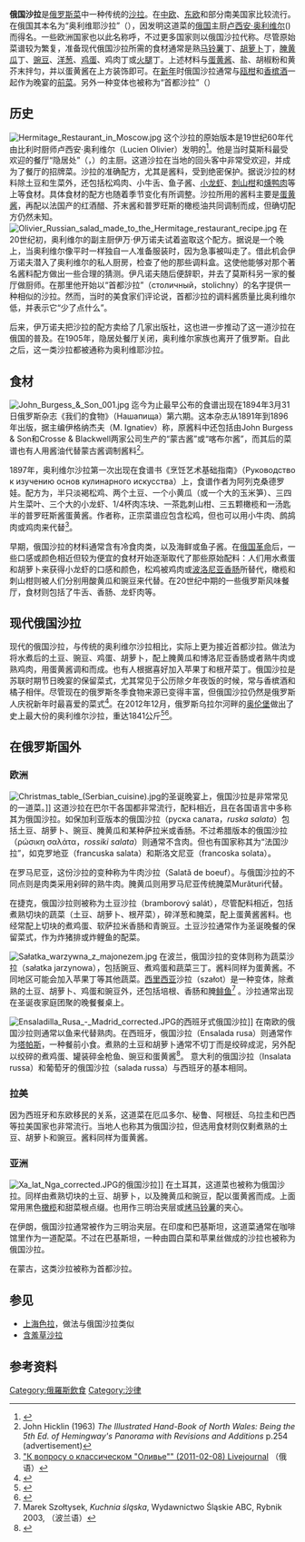 {{noteTA
|G1=Food
}}
{{Infobox prepared food
| name             = 俄国沙拉
| image            = [[File:Russian_Olivier_salad_sl.JPG|300px]]
| caption          = 俄国沙拉配三文鱼和生菜叶
| alternate_name   = 奥利维耶沙拉
| country          = [[俄罗斯|俄罗斯]]
| creator          = 卢西安·奥利维耶
| course           = [[前菜|前菜]]
| type             = [[沙拉|沙拉]]
| main_ingredient  = [[马铃薯|土豆]] [[蔬菜|蔬菜]]、[[鸡蛋|鸡蛋]]、熟[[肉|肉]]、[[蛋黄酱|蛋黄酱]]
| variations       = 首都沙拉
}}

'''俄国沙拉'''是[[俄罗斯菜|俄罗斯菜]]中一种传统的[[沙拉|沙拉]]。在[[中欧|中欧]]、[[东欧|东欧]]和部分南美国家比较流行。在俄国其本名为“奥利维耶沙拉”（{{lang-ru|салат Оливье, salat Olivie}}），因发明这道菜的[[俄国|俄国]]主厨[[卢西安·奥利维尔|卢西安·奥利维尔]]({{lang-ru|[https://ru.wikipedia.org/wiki/%D0%9E%D0%BB%D0%B8%D0%B2%D1%8C%D0%B5,_%D0%9B%D1%8E%D1%81%D1%8C%D0%B5%D0%BD Оливье Люсьен]}})而得名。一些欧洲国家也以此名称呼，不过更多国家则以俄国沙拉代称。尽管原始菜谱较为繁复，准备现代俄国沙拉所需的食材通常是熟[[马铃薯|马铃薯]]丁、[[胡萝卜|胡萝卜]]丁，[[腌黄瓜|腌黄瓜]]丁、[[豌豆|豌豆]]、[[洋葱|洋葱]]、[[鸡蛋|鸡蛋]]、鸡肉丁或[[火腿|火腿]]丁。上述材料与[[蛋黄酱|蛋黄酱]]、盐、胡椒粉和黄芥末拌匀，并以蛋黄酱在上方装饰即可。在[[新年|新年]]时俄国沙拉通常与[[瓯柑|瓯柑]]和[[香槟酒|香槟酒]]一起作为晚宴的[[前菜|前菜]]。另外一种变体也被称为“首都沙拉”（{{lang|ru|салат столичный, salat stolichny}}）

== 历史 ==
[[File:Hermitage_Restaurant_in_Moscow.jpg|thumb]]
这个沙拉的原始版本是19世纪60年代由比利时厨师卢西安·奥利维尔（Lucien Olivier）发明的<ref>{{cite web|url=http://www.sras.org/Russian_olivier_salad|title=russian_olivier_salad|publisher=www.sras.org/|accessdate=2014|archive-url=https://web.archive.org/web/20180718213638/http://www.sras.org/Russian_olivier_salad|archive-date=2018-07-18|dead-url=yes}}</ref>。他是当时莫斯科最受欢迎的餐厅“隐居处”（{{lang-ru|Эрмитаж}}，{{lang-fr|Hermitage}}）的主厨。这道沙拉在当地的回头客中非常受欢迎，并成为了餐厅的招牌菜。沙拉的准确配方，尤其是酱料，受到绝密保护。据说沙拉的材料除土豆和生菜外，还包括松鸡肉、小牛舌、鱼子酱、[[小龙虾|小龙虾]]、[[续随子_(山柑属)|刺山柑]]和[[燻|燻]][[鸭肉|鸭肉]]等上等食材。具体食材的配方也随着季节变化有所调整。沙拉所用的酱料主要是[[蛋黄酱|蛋黄酱]]，再配以法国产的红酒醋、芥末酱和普罗旺斯的橄榄油共同调制而成，但确切配方仍然未知。
[[File:Olivier_Russian_salad_made_to_the_Hermitage_restaurant_recipe.jpg|thumb]]
在20世纪初，奥利维尔的副主厨伊万·伊万诺夫试着盗取这个配方。据说是一个晚上，当奥利维尔像平时一样独自一人准备服装时，因为急事被叫走了。借此机会伊万诺夫潜入了奥利维尔的私人厨房，检查了他的那些调料盒。这使他能够对那个著名酱料配方做出一些合理的猜测。伊凡诺夫随后便辞职，并去了莫斯科另一家的餐厅做厨师。在那里他开始以“首都沙拉”（столичный，stolichny）的名字提供一种相似的沙拉。然而，当时的美食家们评论说，首都沙拉的调料酱质量比奥利维尔低，并表示它“少了点什么”。

后来，伊万诺夫把沙拉的配方卖给了几家出版社，这也进一步推动了这一道沙拉在俄国的普及。在1905年，隐居处餐厅关闭，奥利维尔家族也离开了俄罗斯。自此之后，这一类沙拉都被通称为奥利维耶沙拉。

== 食材 ==
[[File:John_Burgess_&_Son_001.jpg|thumb]]
迄今为止最早公布的食谱出现在1894年3月31日俄罗斯杂志《我们的食物》（Нашапища）第六期。这本杂志从1891年到1896年出版，据主编伊格纳杰夫（M. Ignatiev）称，原酱料中还包括由John Burgess & Son和Crosse & Blackwell两家公司生产的“蒙古酱”或“喀布尔酱”，而其后的菜谱也有人用酱油代替蒙古酱调制酱料<ref>John Hicklin (1963) ''The Illustrated Hand-Book of North Wales: Being the 5th Ed. of Hemingway's Panorama with Revisions and Additions'' p.254 (advertisement)</ref>。

1897年，奥利维尔沙拉第一次出现在食谱书《烹饪艺术基础指南》（Руководство к изучению основ кулинарного искусства）上，食谱作者为阿列克桑德罗娃。配方为，半只淡褐松鸡、两个土豆、一个小黄瓜（或一个大的玉米笋）、三四片生菜叶、三个大的小龙虾、1/4杯肉冻块、一茶匙刺山柑、三五颗橄榄和一汤匙半的普罗旺斯酱蛋黄酱。作者称，正宗菜谱应包含松鸡，但也可以用小牛肉、鹧鸪肉或鸡肉来代替<ref name=denis>[http://liveuser.livejournal.com/77282.html "К вопросу о классическом "Оливье"" (2011-02-08) Livejournal] {{Wayback|url=http://liveuser.livejournal.com/77282.html |date=20120403183053 }} （俄语）</ref>。

早期，俄国沙拉的材料通常含有冷食肉类，以及海鲜或鱼子酱。在[[俄国革命|俄国革命]]后，一些口感或颜色相近但较为便宜的食材开始逐渐取代了那些原始配料：人们用水煮蛋和胡萝卜来获得小龙虾的口感和颜色，松鸡被鸡肉或[[波洛尼亚香肠|波洛尼亚香肠]]所替代，橄榄和刺山柑则被人们分别用酸黄瓜和豌豆来代替。在20世纪中期的一些俄罗斯风味餐厅，食材则包括了牛舌、香肠、龙虾肉等。

== 现代俄国沙拉 ==
现代的俄国沙拉，与传统的奥利维尔沙拉相比，实际上更为接近首都沙拉。做法为将水煮后的土豆、豌豆、鸡蛋、胡萝卜，配上腌黄瓜和博洛尼亚香肠或者熟牛肉或熟鸡肉，用蛋黄酱调和而成。也有人根据喜好加入苹果丁和根芹菜丁。俄国沙拉是苏联时期节日晚宴的保留菜式，尤其常见于公历除夕年夜饭的时候，常与香槟酒和橘子相伴。尽管现在的俄罗斯冬季食物来源已变得丰富，但俄国沙拉仍然是俄罗斯人庆祝新年时最喜爱的菜式<ref>{{Cite web |url=http://www.enjoyyourcooking.com/salads/russian-salad-olivier.html |title=Russian Salad (Olivier) |accessdate=2019-05-05 |archive-date=2019-05-05 |archive-url=https://web.archive.org/web/20190505133750/https://www.enjoyyourcooking.com/salads/russian-salad-olivier.html |dead-url=no }}</ref>。在2012年12月，俄罗斯乌拉尔河畔的[[奥伦堡|奥伦堡]]做出了史上最大份的奥利维尔沙拉，重达1841公斤<ref>{{cite web
 |url          = http://knigarekordovrossii.ru/index.php/rekordy/kategorii/eda/1299-samyj-bolshoj-salat-olive.html
 |title        = Самый большой салат "Оливье" [The largest Olivier salad]
 |publisher    = The book of records of Russia
 |date         = 2012-12-16
 |language     = ru
 |accessdate   = 2019-05-05
 |archive-date = 2018-07-28
 |archive-url  = https://web.archive.org/web/20180728131354/http://knigarekordovrossii.ru/index.php/rekordy/kategorii/eda/1299-samyj-bolshoj-salat-olive.html
 |dead-url     = no
}}</ref><ref>{{cite web
 |date        = 2012-12-16
 |url         = http://ria.ru/culture/20121216/914988953.html
 |title       = Мировой рекорд по приготовлению салата "Оливье" установлен в Оренбурге
 |publisher   = [[RIA_Novosti|RIA Novosti]]
 |archiveurl  = https://www.webcitation.org/6D1ypzpvp?url=http://ria.ru/culture/20121216/914988953.html
 |archivedate = 2012-12-19
 |language    = ru
 |deadurl     = yes
 |df          = 
 |accessdate  = 2019-05-05
}}</ref>。

== 在俄罗斯国外 ==
===欧洲===
[[File:Christmas_table_(Serbian_cuisine).jpg|thumb]]的圣诞晚宴上，俄国沙拉是非常常见的一道菜。]]
这道沙拉在巴尔干各国都非常流行，配料相近，且在各国语言中多称其为俄国沙拉。如保加利亚版本的俄国沙拉（руска салата，''ruska salata''）包括土豆、胡萝卜、豌豆、腌黄瓜和某种萨拉米或香肠。不过希腊版本的俄国沙拉（ρώσικη σαλάτα，''rossiki salata''）则通常不含肉。但也有国家称其为“法国沙拉”，如克罗地亚（francuska salata）和斯洛文尼亚（francoska solata）。

在罗马尼亚，这份沙拉的变种称为牛肉沙拉（Salată de boeuf）。与俄国沙拉的不同点则是肉类采用剁碎的熟牛肉。腌黄瓜则用罗马尼亚传统腌菜Murături代替。

在捷克，俄国沙拉则被称为土豆沙拉（bramborový salát），尽管配料相近，包括煮熟切块的蔬菜（土豆、胡萝卜、根芹菜），碎洋葱和腌菜，配上蛋黄酱酱料。也经常配上切块的煮鸡蛋、软萨拉米香肠和青豌豆。土豆沙拉通常作为圣诞晚餐的保留菜式，作为炸猪排或炸鲤鱼的配菜。

[[File:Sałatka_warzywna_z_majonezem.jpg|thumb]]
在波兰，俄国沙拉的变体则称为蔬菜沙拉（sałatka jarzynowa），包括豌豆、煮鸡蛋和蔬菜三丁。酱料同样为蛋黄酱。不同地区可能会加入苹果丁等其他蔬菜。[[西里西亚|西里西亚]]沙拉（szałot）是一种变体，除煮熟的土豆、胡萝卜、鸡蛋和豌豆外，还包括培根、香肠和腌[[鲱鱼|鲱鱼]]<ref>Marek Szołtysek, ''Kuchnia śląska'', Wydawnictwo Śląskie ABC, Rybnik 2003, {{ISBN|83-88966-07-3}} （波兰语）</ref> 。沙拉通常出现在圣诞夜家庭团聚的晚餐餐桌上。

[[File:Ensaladilla_Rusa_-_Madrid_corrected.JPG|thumb]]的西班牙式俄国沙拉]]
在南欧的俄国沙拉则通常以鱼来代替熟肉。在西班牙，俄国沙拉（Ensalada rusa）则通常作为[[塔帕斯|塔帕斯]]，一种餐前小食。煮熟的土豆和胡萝卜通常不切丁而是绞碎成泥，另外配以绞碎的煮鸡蛋、罐装碎金枪鱼、豌豆和蛋黄酱<ref>{{cite web|url=http://spanishsabores.com/2013/04/04/ensaladilla-rusa-recipe-russian-potato-salad/|title=ensaladilla-rusa-recipe-russian-potato-salad|publisher=spanishsabores.com|accessdate=2014|archive-date=2019-05-05|archive-url=https://web.archive.org/web/20190505133742/https://spanishsabores.com/2013/04/04/ensaladilla-rusa-recipe-russian-potato-salad/|dead-url=no}}</ref>。 意大利的俄国沙拉（Insalata russa）和葡萄牙的俄国沙拉（salada russa）与西班牙的基本相同。

=== 拉美 ===
因为西班牙和东欧移民的关系，这道菜在厄瓜多尔、秘鲁、阿根廷、乌拉圭和巴西等拉美国家也非常流行。当地人也称其为俄国沙拉，但选用食材则仅剩煮熟的土豆、胡萝卜和豌豆。酱料同样为蛋黄酱。

=== 亚洲 ===
[[File:Xa_lat_Nga_corrected.JPG|thumb]]的俄国沙拉]]
在土耳其，这道菜也被称为俄国沙拉。同样由煮熟切块的土豆、胡萝卜，以及腌黄瓜和豌豆，配以蛋黄酱而成。上面常用黑色[[橄榄|橄榄]]和甜菜根点缀。也用作三明治夹层或[[烤马铃薯|烤马铃薯]]的夹心。

在伊朗，俄国沙拉通常被作为三明治夹层。在印度和巴基斯坦，这道菜通常在咖啡馆里作为一道配菜。不过在巴基斯坦，一种由圆白菜和苹果丝做成的沙拉也被称为俄国沙拉。

在蒙古，这类沙拉被称为首都沙拉。

==参见==
*[[上海色拉|上海色拉]]，做法与俄国沙拉类似
*[[含羞草沙拉|含羞草沙拉]]

== 参考资料 ==
{{reflist}}

[[Category:俄羅斯飲食|Category:俄羅斯飲食]]
[[Category:沙律|Category:沙律]]